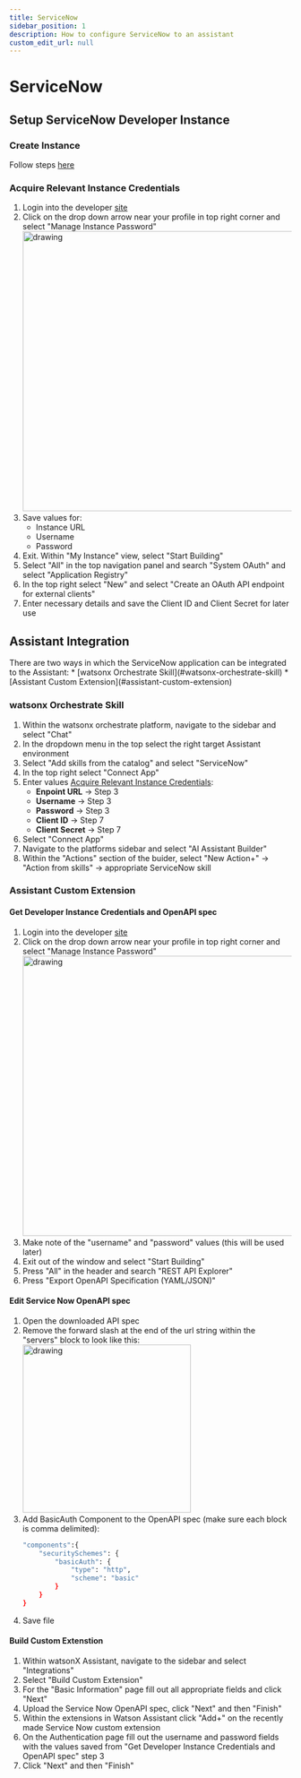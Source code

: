 ```yaml
---
title: ServiceNow
sidebar_position: 1
description: How to configure ServiceNow to an assistant
custom_edit_url: null
---
```


# ServiceNow

## Setup ServiceNow Developer Instance
<div style={{ borderBottom: '1px solid #000', marginTop: '20px', marginBottom: '20px' }}></div>

### Create Instance
Follow steps [here](https://developer.servicenow.com/dev.do#!/learn/learning-plans/tokyo/new_to_servicenow/app_store_learnv2_buildmyfirstapp_tokyo_personal_developer_instances)

### Acquire Relevant Instance Credentials
1. Login into the developer [site](https://developer.servicenow.com/dev.do)
2. Click on the drop down arrow near your profile in top right corner and select "Manage Instance Password"
    <img src="https://zenhub.ibm.com/images/64b6ea16cb0d621557d315d9/58004866-1119-4ce4-8b8e-f2b00b25ba1b" alt="drawing" width="500"/>
3. Save values for:
    * Instance URL
    * Username
    * Password
4. Exit. Within "My Instance" view, select "Start Building"
5. Select "All" in the top navigation panel and search "System OAuth" and select "Application Registry"
6. In the top right select "New" and select "Create an OAuth API endpoint for external clients"
7. Enter necessary details and save the Client ID and Client Secret for later use


## Assistant Integration
<div style={{ borderBottom: '1px solid #000', marginTop: '20px', marginBottom: '20px' }}></div>
There are two ways in which the ServiceNow application can be integrated to the Assistant:
* [watsonx Orchestrate Skill](#watsonx-orchestrate-skill)
* [Assistant Custom Extension](#assistant-custom-extension)

### watsonx Orchestrate Skill
1. Within the watsonx orchestrate platform,  navigate to the sidebar and select "Chat"
2. In the dropdown menu in the top select the right target Assistant environment
3. Select "Add skills from the catalog" and select "ServiceNow"
4. In the top right select "Connect App"
5. Enter values [Acquire Relevant Instance Credentials](#acquire-relevant-instance-credentials):
    * **Enpoint URL** -> Step 3
    * **Username** -> Step 3
    * **Password** -> Step 3
    * **Client ID** -> Step 7
    * **Client Secret** -> Step 7
6. Select "Connect App"
7. Navigate to the platforms sidebar and select "AI Assistant Builder"
8. Within the "Actions" section of the buider, select "New Action+" -> "Action from skills" -> appropriate ServiceNow skill

### Assistant Custom Extension

#### **Get Developer Instance Credentials and OpenAPI spec**

1. Login into the developer [site](https://developer.servicenow.com/dev.do)
2. Click on the drop down arrow near your profile in top right corner and select "Manage Instance Password"
    <img src="https://zenhub.ibm.com/images/64b6ea16cb0d621557d315d9/58004866-1119-4ce4-8b8e-f2b00b25ba1b" alt="drawing" width="500"/>
3. Make note of the "username" and "password" values (this will be used later)
4. Exit out of the window and select "Start Building"
5. Press "All" in the header and search "REST API Explorer"
6. Press "Export OpenAPI Specification (YAML/JSON)"

#### **Edit Service Now OpenAPI spec**
1. Open the downloaded API spec
2. Remove the forward slash at the end of the url string within the "servers" block to look like this:
     <img src="https://zenhub.ibm.com/images/64b6ea16cb0d621557d315d9/32a80241-3fa6-4659-9fb2-9faaf71f4f04" alt="drawing" width="300"/>
3. Add BasicAuth Component to the OpenAPI spec (make sure each block is comma delimited):
    ```sh
    "components":{
        "securitySchemes": {
            "basicAuth": {
                "type": "http",
                "scheme": "basic"
            }
        }
    }
    ```
4. Save file
#### **Build Custom Extenstion**
1. Within watsonX Assistant, navigate to the sidebar and select "Integrations"
2. Select "Build Custom Extension"
3. For the "Basic Information" page fill out all appropriate fields and click "Next"
4. Upload the Service Now OpenAPI spec, click "Next" and then "Finish"
5. Within the extensions in Watson Assistant click "Add+" on the recently made Service Now custom extension
6. On the Authentication page fill out the username and password fields with the values saved from "Get Developer Instance Credentials and OpenAPI spec" step 3
7. Click "Next" and then "Finish"
